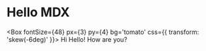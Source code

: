 
# Hello MDX

<Box
  fontSize={48}
  px={3}
  py={4}
  bg='tomato'
  css={{
    transform: 'skew(-6deg)'
  }}>
  Hi Hello!
  How are you?
</Box>

